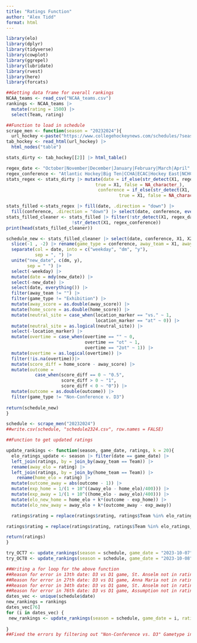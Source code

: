 ```yaml
---
title: "Ratings Function"
author: "Alex Tidd"
format: html
---
```


```r
library(elo)
library(dplyr)
library(tidyverse)
library(cowplot)
library(ggrepel)
library(lubridate)
library(rvest)
library(here)
library(forcats)
```

```r
##Getting data frame for overall rankings
NCAA_teams <- read_csv("NCAA_teams.csv")
rankings <- NCAA_teams |>
  mutate(rating = 1500) |>
  select(Team, rating)
```


```r
##Function to load in schedule
scrape_men <- function(season = "20232024"){
  url_hockey <-paste("https://www.collegehockeynews.com/schedules/?season=", season, sep = "")
tab_hockey <- read_html(url_hockey) |>
  html_nodes("table")

stats_dirty <- tab_hockey[[2]] |> html_table()

regex_date <- "October|November|December|January|February|March|April"
regex_conference <- "Atlantic Hockey|Big Ten|CCHA|ECAC|Hockey East|NCHC|Ind|Exhibition|Non-Conference"
stats_regex <- stats_dirty |> mutate(date = if_else(str_detect(X1, regex_date),
                                  true = X1, false = NA_character_),
                                   conference = if_else(str_detect(X1, regex_conference), 
                                           true = X1, false = NA_character_))

stats_filled <-stats_regex |> fill(date, .direction = "down") |>
  fill(conference, .direction = "down") |> select(date, conference, everything())
stats_filled_cleaner <- stats_filled |> filter(!str_detect(X1, regex_date) &
                         !str_detect(X1, regex_conference))
print(head(stats_filled_cleaner))

schedule_new <- stats_filled_cleaner |> select(date, conference, X1, X2, X3, X4, X5, X6) |>
  slice(-1 , -2) |> rename(game_type = conference, away_team = X1, away_score = X2, location_marker = X3, home_team = X4, home_score = X5, overtime = X6) |> 
  separate(col = date, into = c("weekday", "dm", "y"),
           sep = ", ") |> 
  unite("new_date", c(dm, y),
        sep = " ") |>
  select(-weekday) |>
  mutate(date = mdy(new_date)) |>
  select(-new_date) |> 
  select(date, everything()) |>
  filter(away_team != "") |>
  filter(game_type != "Exhibition") |>
  mutate(away_score = as.double(away_score)) |>
  mutate(home_score = as.double(home_score)) |>
  mutate(neutral_site = case_when(location_marker == "vs." ~ 1,
                                  location_marker == "at" ~ 0)) |>
  mutate(neutral_site = as.logical(neutral_site)) |>
  select(-location_marker) |>
  mutate(overtime = case_when(overtime == "" ~ 0,
                              overtime == "ot" ~ 1,
                              overtime == "2ot" ~ 1)) |>
  mutate(overtime = as.logical(overtime)) |>
  filter(!is.na(overtime))|>
  mutate(score_diff = home_score - away_score) |>
  mutate(outcome = 
           case_when(score_diff == 0 ~ "0.5",
                     score_diff > 0 ~ "1",
                     score_diff < 0 ~ "0")) |>
  mutate(outcome = as.double(outcome)) |>
  filter(game_type != "Non-Conference v. D3")
  
return(schedule_new)
}
```

```r
schedule <- scrape_men("20232024")
##write.csv(schedule, "schedule2324.csv", row.names = FALSE)
```

```r
##Function to get updated ratings

update_rankings <- function(season, game_date, ratings, k = 20){
  elo_ratings_update <- season |> filter(date == game_date) |>
  left_join(ratings, by = join_by(away_team == Team)) |>
  rename(away_elo = rating) |>  
  left_join(ratings, by = join_by(home_team == Team)) |>
    rename(home_elo = rating) |>
  mutate(outcome_away = abs(outcome - 1)) |> 
  mutate(exp_home = 1/(1 + 10^((away_elo - home_elo)/400))) |>
  mutate(exp_away = 1/(1 + 10^((home_elo - away_elo)/400))) |>
  mutate(elo_new_home = home_elo + k*(outcome - exp_home)) |>
  mutate(elo_new_away = away_elo + k*(outcome_away - exp_away))

  ratings$rating = replace(ratings$rating, ratings$Team %in% elo_ratings_update$home_team, elo_ratings_update$elo_new_home)

ratings$rating = replace(ratings$rating, ratings$Team %in% elo_ratings_update$away_team, elo_ratings_update$elo_new_away)

return(ratings)
}
```

```r
try_OCT7 <- update_rankings(season = schedule, game_date = "2023-10-07", ratings = rankings)
try_OCT8 <- update_rankings(season = schedule, game_date = "2023-10-08", ratings = try_OCT7)
```

```r
##Writing a for loop for the above function
##Reason for error in 13th date: D3 vs D1 game, St. Anselm not in ratings function
##Reason for error in 27th date: D3 vs D1 game, Anna Maria not in ratings function
##Reason for error in 34th date: D3 vs D1 game, St. Anselm not in ratings function
##Reason for error in 76th date: D3 vs D1 game, Assumption not in ratings function
dates_vec <- unique(schedule$date)
new_rankings = rankings
dates_vec[76]
for (i in dates_vec) {
 new_rankings <- update_rankings(season = schedule, game_date = i, ratings = new_rankings, k = 100)
  
}
##Fixed the errors by filtering out "Non-Conference vs. D3" Gametype in the scraping function
```